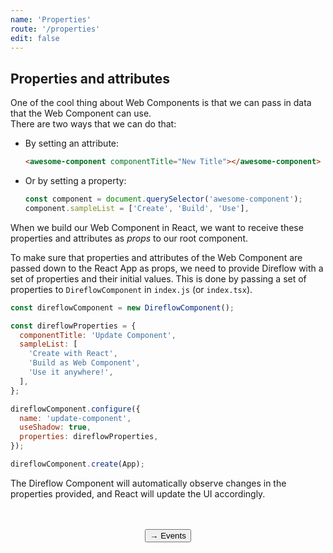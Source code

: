 ```yaml
---
name: 'Properties'
route: '/properties'
edit: false
---
```



## Properties and attributes
One of the cool thing about Web Components is that we can pass in data that the Web Component can use.  
There are two ways that we can do that:
- By setting an attribute:
  ```html
  <awesome-component componentTitle="New Title"></awesome-component>
  ```
- Or by setting a property:
  ```javascript
  const component = document.querySelector('awesome-component');
  component.sampleList = ['Create', 'Build', 'Use'],
  ```

When we build our Web Component in React, we want to receive these properties and attributes as *props* to our root component.  
  
To make sure that properties and attributes of the Web Component are passed down to the React App as props, we need to provide Direflow with a set of properties and their initial values.
This is done by passing a set of properties to `DireflowComponent` in `index.js` (or `index.tsx`).

```javascript
const direflowComponent = new DireflowComponent();

const direflowProperties = {
  componentTitle: 'Update Component',
  sampleList: [
    'Create with React',
    'Build as Web Component',
    'Use it anywhere!',
  ],
};

direflowComponent.configure({
  name: 'update-component',
  useShadow: true,
  properties: direflowProperties,
});

direflowComponent.create(App);
```

The Direflow Component will automatically observe changes in the properties provided, and React will update the UI accordingly.  

<br />
<br />

<span style="display: flex; justify-content: center">
  <Link to='/events'>
    <Button>→ Events</Button>
  </Link>
</span>